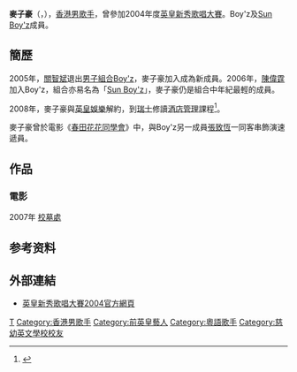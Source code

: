 {{藝人
| 姓名 = 麥子豪
| 類型 = 男歌手
| 羅馬拼音 = Mak Chi Ho
| 英文名 = Dennis Mak
| 綽號 = 
| 出生日期 = {{birth_date_and_age|1987|5|7}}
| 出生地點 = {{BHKG}}
| 逝世日期 = 
| 逝世地點 = 
| 國籍 = {{CNHK}}
| 語言 = [[粵語|粵語]]、[[英語|英語]]、[[國語|國語]]
| 籍貫 =
| 教育程度 =
| 母校 =
| 演奏樂器 = 
| 音樂類型 = [[粵語流行音樂|粵語流行音樂]]
| 職業 = [[歌手|歌手]]
| 出身地 = {{HKG}}
| 出道日期 = {{start date and age|2005}}
| 活躍年代 = 2005年－2008年
| 唱片公司 = [[英皇娛樂集團|英皇娛樂集團]] 
}}

'''麥子豪'''（{{lang-en|Dennis Mak Chi Ho}}，{{bd|1987年|5月7日|catIdx=M麥}}），[[香港|香港]][[男歌手|男歌手]]，曾參加2004年度[[英皇新秀歌唱大賽|英皇新秀歌唱大賽]]。Boy'z及[[Sun_Boy'z|Sun Boy'z]]成員。

== 簡歷 ==
2005年，[[關智斌|關智斌]]退出[[男子組合|男子組合]][[Boy'z|Boy'z]]，麥子豪加入成為新成員。2006年，[[陳偉霆|陳偉霆]]加入Boy'z，組合亦易名為「[[Sun_Boy'z|Sun Boy'z]]」，麥子豪仍是組合中年紀最輕的成員。   

2008年，麥子豪與[[英皇娛樂|英皇娛樂]]解約，到[[瑞士|瑞士]]修讀[[酒店管理|酒店管理]]課程<ref>{{cite news|title=Sun Boy'z將重整旗鼓　麥子豪退出讀酒店管理|url=http://the-sun.on.cc/channels/ent/20081229/20081229001021_0000.html|newspaper=[[太陽報_(香港)|太陽報]]|date=2008-12-29|accessdate=2011-07-02|archive-date=2011-01-10|archive-url=https://web.archive.org/web/20110110021535/http://the-sun.on.cc/channels/ent/20081229/20081229001021_0000.html|dead-url=no}}</ref>。

麥子豪曾於電影《[[春田花花同學會|春田花花同學會]]》中，與Boy'z另一成員[[張致恆|張致恆]]一同客串飾演速遞員。

== 作品 ==
=== 電影 ===
2007年 [[校墓處|校墓處]]

==参考资料==
{{Reflist}}

==外部連結==
*[https://web.archive.org/web/20070226112521/http://tvcity.tvb.com/special/newtalent2004/profile/ 英皇新秀歌唱大賽2004官方網頁]

{{HK-enter-bio-stub}}

{{DEFAULTSORT:Mak麥}}
[[Category:麥姓|T]]
[[Category:香港男歌手|Category:香港男歌手]]
[[Category:前英皇藝人|Category:前英皇藝人]]
[[Category:粵語歌手|Category:粵語歌手]]
[[Category:慈幼英文學校校友|Category:慈幼英文學校校友]]